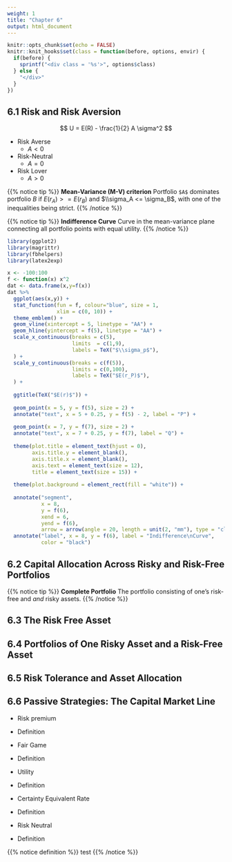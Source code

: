 ```yaml
---
weight: 1
title: "Chapter 6"
output: html_document
---
```



```r
knitr::opts_chunk$set(echo = FALSE)
knitr::knit_hooks$set(class = function(before, options, envir) {
  if(before) {
    sprintf("<div class = '%s'>", options$class)
  } else {
    "</div>"
  }
})
```

## 6.1 Risk and Risk Aversion
$$ U = E(R) - \frac{1}{2} A \sigma^2 $$

* Risk Averse
  + $A < 0$

* Risk-Neutral
  + $A = 0$

* Risk Lover
  + $A > 0$

{{% notice tip %}}
**Mean-Variance (M-V) criterion** Portfolio `$A$` dominates portfolio $B$ if $E(r_A) >= E(r_B)$ and $\\sigma_A <= \sigma_B$, with one of the inequalities being strict.
{{% /notice %}}

{{% notice tip %}}
**Indifference Curve** Curve in the mean-variance plane connecting all portfolio points with equal utility.
{{% /notice %}}

```r
library(ggplot2)
library(magrittr)
library(fbhelpers)
library(latex2exp)

x <- -100:100
f <- function(x) x^2
dat <- data.frame(x,y=f(x))
dat %>% 
  ggplot(aes(x,y)) + 
  stat_function(fun = f, colour="blue", size = 1,
                xlim = c(0, 10)) +
  theme_emblem() + 
  geom_vline(xintercept = 5, linetype = "AA") +
  geom_hline(yintercept = f(5), linetype = "AA") +
  scale_x_continuous(breaks = c(5), 
                     limits  = c(1,9),
                     labels = TeX("$\\sigma_p$"),
  ) +
  scale_y_continuous(breaks = c(f(5)), 
                     limits = c(0,100),
                     labels = TeX("$E(r_P)$"),
  ) +
  
  ggtitle(TeX("$E(r)$")) + 
  
  geom_point(x = 5, y = f(5), size = 2) + 
  annotate("text", x = 5 + 0.25, y = f(5) - 2, label = "P") +
  
  geom_point(x = 7, y = f(7), size = 2) + 
  annotate("text", x = 7 + 0.25, y = f(7), label = "Q") +
  
  theme(plot.title = element_text(hjust = 0),
        axis.title.y = element_blank(),
        axis.title.x = element_blank(),
        axis.text = element_text(size = 12),
        title = element_text(size = 15)) + 
  
  theme(plot.background = element_rect(fill = "white")) +
  
  annotate("segment", 
           x = 8, 
           y = f(6), 
           xend = 6, 
           yend = f(6),
           arrow = arrow(angle = 20, length = unit(2, "mm"), type = "closed")) + 
  annotate("label", x = 8, y = f(6), label = "Indifference\nCurve",
           color = "black")

```



## 6.2 Capital Allocation Across Risky and Risk-Free Portfolios

{{% notice tip %}}
**Complete Portfolio** The portfolio consisting of one's risk-free and *and* risky assets.
{{% /notice %}}

## 6.3 The Risk Free Asset

## 6.4 Portfolios of One Risky Asset and a Risk-Free Asset

## 6.5 Risk Tolerance and Asset Allocation

## 6.6 Passive Strategies: The Capital Market Line



* Risk premium
+ Definition

* Fair Game
+ Definition

* Utility
+ Definition

* Certainty Equivalent Rate
+ Definition

* Risk Neutral
+ Definition


{{% notice definition %}}
test 
{{% /notice %}}
